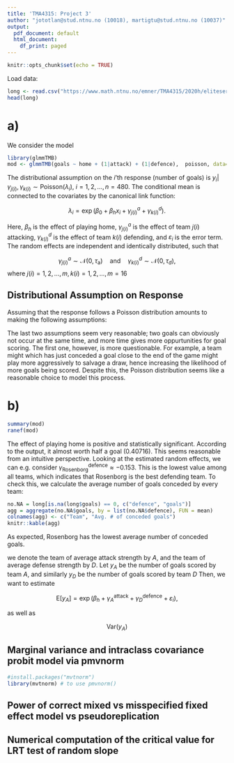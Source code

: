 ```yaml
---
title: 'TMA4315: Project 3'
author: "jototlan@stud.ntnu.no (10018), martigtu@stud.ntnu.no (10037)"
output:
  pdf_document: default
  html_document:
    df_print: paged
---
```


```r
knitr::opts_chunk$set(echo = TRUE)
```

Load data:
```r
long <- read.csv("https://www.math.ntnu.no/emner/TMA4315/2020h/eliteserie.csv", colClasses = c("factor","factor","factor","numeric"))
head(long)
```
# a)
We consider the model
```r
library(glmmTMB)
mod <- glmmTMB(goals ~ home + (1|attack) + (1|defence),  poisson, data=long, REML=TRUE)
```

The distributional assumption on the $i$'th response (number of goals) is $y_{i}|\gamma_{j(i)},\gamma_{k(i)} \sim \mathrm{Poisson}(\lambda_{i})$, $i = 1, 2, \ldots, n = 480$. The conditional mean is connected to the covariates by the canonical link function:

$$
\lambda_i = \exp\left(\beta_0 + \beta_h x_{i} + \gamma_{j(i)}^a + \gamma_{k(i)}^{d} \right).
$$

Here, $\beta_h$ is the effect of playing home,  $\gamma_{j(i)}^a$ is the effect of team $j(i)$ attacking, $\gamma_{k(i)}^d$ is the effect of team $k(i)$ defending, and $\varepsilon_{i}$ is the error term. The random effects are independent and identically distributed, such that

$$
\gamma_{j(i)}^a \sim \mathcal{N}(0, \tau_{\text{a}}) \quad \text{and} \quad \gamma_{k(i)}^d \sim \mathcal{N}(0, \tau_{d}),
$$
where $j(i) = 1, 2, \ldots, m,\, k(i) = 1, 2, \ldots, m = 16$ 

## Distributional Assumption on Response

Assuming that the response follows a Poisson distribution amounts to making the following assumptions: 
\begin{enumerate}
\item Goals are scored independently, i.e. the number of goals scored within disjoint time intervals is independent.
\item The number of goals scored in a time interval is proportional to the length of the interval.
\item Two (or more) goals cannot be scored at exactly the same instance.
\end{enumerate}

The last two assumptions seem very reasonable; two goals can obviously not occur at the same time, and more time gives more oppurtunities for goal scoring. The first one, however, is more questionable. For example, a team might which has just conceded a goal close to the end of the game might play more aggressively to salvage a draw, hence increasing the likelihood of more goals being scored. Despite this, the Poisson distribution seems like a reasonable choice to model this process. \textcolor{red}{Trenger flere antagelser? Diskutere REML?}


# b)

```r
summary(mod)
ranef(mod)
```

The effect of playing home is positive and statistically significant. According to the output, it almost worth half a goal (0.40716). This seems reasonable from an intuitive perspective. Looking at the estimated random effects, we can e.g. consider $\gamma_\text{Rosenborg}^{\text{defence}} \approx -0.153$. This is the lowest value among all teams, which indicates that Rosenborg is the best defending team. To check this, we calculate the average number of goals conceded by every team:
```r
no.NA = long[is.na(long$goals) == 0, c("defence", "goals")]
agg = aggregate(no.NA$goals, by = list(no.NA$defence), FUN = mean)
colnames(agg) <- c("Team", "Avg. # of conceded goals")
knitr::kable(agg)
```
As expected, Rosenborg has the lowest average number of conceded goals.

we denote the team of average attack strength by $A$, and the team of average defense strength by $D$. Let $y_A$ be the number of goals scored by team $A$, and similarly $y_D$ be the number of goals scored by team $D$ Then, we want to estimate \textcolor{red}{skal epsilon være med egt?}

$$
\mathrm{E}\left[ y_A \right] = \exp\left(\beta_h + \gamma_{A}^\text{attack} + \gamma_{D}^{\text{defence}} + \varepsilon_{i}\right),
$$

as well as

$$
\mathrm{Var}(y_A)
$$
\textcolor{red}{mangler informasjon for yB?}



## Marginal variance and intraclass covariance probit model via pmvnorm

```r
#install.packages("mvtnorm")
library(mvtnorm) # to use pmvnorm()
```

## Power of correct mixed vs misspecified fixed effect model vs pseudoreplication

## Numerical computation of the critical value for LRT test of random slope



